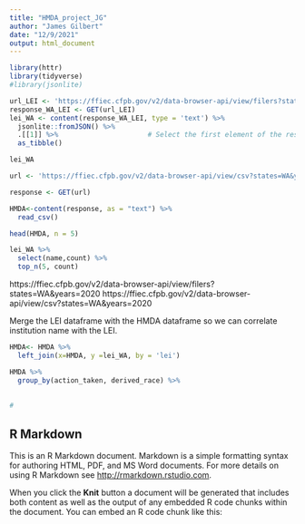 ```yaml
---
title: "HMDA_project_JG"
author: "James Gilbert"
date: "12/9/2021"
output: html_document
---
```


```r
library(httr)
library(tidyverse)
#library(jsonlite)
```

```r
url_LEI <- 'https://ffiec.cfpb.gov/v2/data-browser-api/view/filers?states=WA&years=2020'
response_WA_LEI <- GET(url_LEI) 
lei_WA <- content(response_WA_LEI, type = 'text') %>% 
  jsonlite::fromJSON() %>% 
  .[[1]] %>%                      # Select the first element of the resulting list
  as_tibble()
```
```r
lei_WA

```


```r
url <- 'https://ffiec.cfpb.gov/v2/data-browser-api/view/csv?states=WA&years=2020'

response <- GET(url)

HMDA<-content(response, as = "text") %>%
  read_csv()
```

```r
head(HMDA, n = 5)
```

```r
lei_WA %>% 
  select(name,count) %>% 
  top_n(5, count)
```


https://ffiec.cfpb.gov/v2/data-browser-api/view/filers?states=WA&years=2020
https://ffiec.cfpb.gov/v2/data-browser-api/view/csv?states=WA&years=2020


Merge the LEI dataframe with the HMDA dataframe so we can correlate institution name with the LEI. 
```r
HMDA<- HMDA %>%
  left_join(x=HMDA, y =lei_WA, by = 'lei')

```

```r
HMDA %>%
  group_by(action_taken, derived_race) %>%
  
  
#
```


## R Markdown

This is an R Markdown document. Markdown is a simple formatting syntax for authoring HTML, PDF, and MS Word documents. For more details on using R Markdown see <http://rmarkdown.rstudio.com>.

When you click the **Knit** button a document will be generated that includes both content as well as the output of any embedded R code chunks within the document. You can embed an R code chunk like this:

